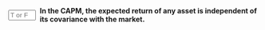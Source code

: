 
::: {.question-block}

<form onsubmit="event.preventDefault(); checkAnswerBox('module3_tf_q69','F')" style="display: flex; align-items: center; gap: 8px;">
<input type="text" id="module3_tf_q69" name="module3_tf_q69" maxlength="1" placeholder="T or F" style="width: 55px;" data-correct-answer="F" /> 
<label for="module3_tf_q69"><strong>In the CAPM, the expected return of any asset is independent of its covariance with the market.</strong></label>
</form>

<div id="feedback-module3_tf_q69" class="feedback" data-status="" style="display:none;">
The sentence is FALSE. The expected return depends directly on the asset’s beta (covariance with the market).
</div>
:::
